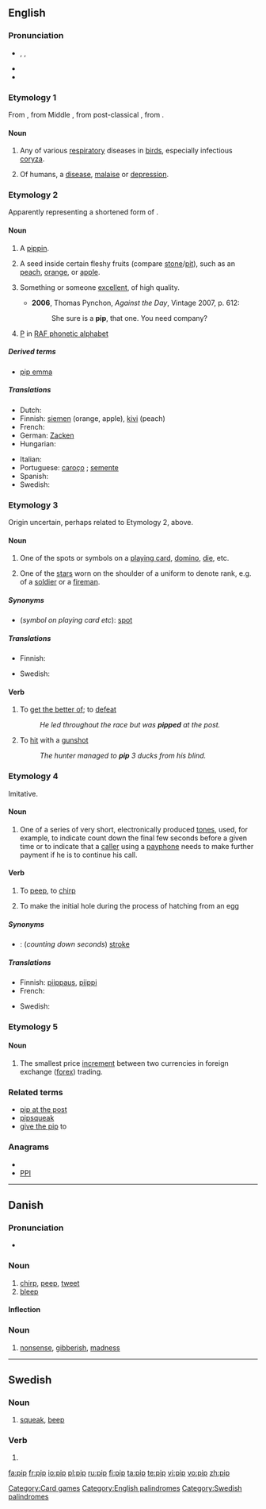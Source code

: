 {{wikipedia|pip}}
{{also|Pip|PIP}}
==English==

===Pronunciation===
* {{enPR|pĭp}}, {{IPA|/pɪp/}}, {{SAMPA|/pIp/}}
* {{audio|en-us-pip.ogg|Audio (US)}}
* {{rhymes|ɪp}}

===Etymology 1===
From {{etyl|enm}} {{term|pippe|lang=enm}}, from Middle {{etyl|nl}} {{term|pip|lang=nl}}, from post-classical {{etyl|la}} {{term|pipita|lang=la}}, from {{etyl|la}} {{term|pituita|pītuīta|lang=la}}.

====Noun====
{{en-noun}}

# Any of various [[respiratory]] diseases in [[birds]], especially infectious [[coryza]].
# {{jocular}} Of humans, a [[disease]], [[malaise]] or [[depression]].

===Etymology 2===
Apparently representing a shortened form of {{term|pippin}}.

====Noun====
{{en-noun}}

# {{obsolete}} A [[pippin]].
# A seed inside certain fleshy fruits (compare [[stone]]/[[pit]]), such as an [[peach]], [[orange]], or [[apple]].
# {{context|US|colloquial}} Something or someone [[excellent]], of high quality.
#* '''2006''', Thomas Pynchon, ''Against the Day'', Vintage 2007, p. 612:
#*: She sure is a '''pip''', that one.  You need company?
# {{British|dated|WW I|signalese}} [[P]] in [[w:RAF phonetic alphabet|RAF phonetic alphabet]]

=====Derived terms=====
* [[pip emma]]

=====Translations=====
{{trans-top|seed}}
* Dutch: {{t+|nl|pit|m}}
* Finnish: [[siemen]] (orange, apple), [[kivi]] (peach)
* French: {{t+|fr|pépin|m}}
* German: [[Zacken]] {{m}}
* Hungarian: {{t|hu|mag}}
{{trans-mid}}
* Italian: {{t+|it|seme|m}}
* Portuguese: [[caroço]] {{m}}; [[semente]] {{f}}
* Spanish: {{t+|es|pipa|f}}
* Swedish: {{t+|sv|kärna|c}}
{{trans-bottom}}

===Etymology 3===
Origin uncertain, perhaps related to Etymology 2, above.

====Noun====
{{en-noun}}

# One of the spots or symbols on a [[playing card]], [[domino]], [[die]], etc.
# {{military|public service}} One of the [[stars]] worn on the shoulder of a uniform to denote rank, e.g. of a [[soldier]] or a [[fireman]].

=====Synonyms=====
* (''symbol on playing card etc''): [[spot]]

=====Translations=====
{{trans-top|dot, symbol on domino, die, etc.}}
* Finnish: {{t+|fi|piste}}
{{trans-mid}}
* Swedish: {{t+|sv|öga|n}}
{{trans-bottom}}

====Verb====
{{en-verb|pips|pipping|pipped}}

# To [[get the better of]]; to [[defeat]]
#: ''He led throughout the race but was '''pipped''' at the post.''
# To [[hit]] with a  [[gunshot]]
#: ''The hunter managed to '''pip''' 3 ducks from his blind.''

===Etymology 4===
Imitative.

====Noun====
{{en-noun}}

# One of a series of very short, electronically produced [[tone]]s, used, for example, to indicate count down the final few seconds before a given time or to indicate that a [[caller]] using a [[payphone]] needs to make further payment if he is to continue his call.

====Verb====
{{en-verb|pips|pipping|pipped}}

# To [[peep]], to [[chirp]]
# {{context|avian biology}} To make the initial hole during the process of hatching from an egg

=====Synonyms=====
* {{context|electronic sound}}: (''counting down seconds'') [[stroke]]

=====Translations=====
{{trans-top|short electronically produced tone}}
* Finnish: [[piippaus]], [[piippi]]
* French: {{t+|fr|top|m}}
{{trans-mid}}
* Swedish: {{t-|sv|pip|n}}
{{trans-bottom}}

===Etymology 5===
{{abbreviation of|[[percentage]] in [[point]]}}

====Noun====
{{en-noun}}

# {{context|finance|currency trading}} The smallest price [[increment]] between two currencies in foreign exchange ([[forex]]) trading.

===Related terms===
* [[pip at the post]]
* [[pipsqueak]]
* [[give the pip]] to

===Anagrams===
* {{alphagram|ipp}}
* [[PPI#English|PPI]]

[[Category:Card games]]
[[Category:English palindromes]]

----

==Danish==

===Pronunciation===
* {{IPA|/pip/|[pʰib̥]|lang=da}}

===Noun===
{{da-noun|stem=pipp|et}}

# [[chirp]], [[peep]], [[tweet]]
# [[bleep]]

====Inflection====
{{da-noun-infl|stem=pipp|et}}

===Noun===
{{infl|da|noun|g=n}}

# [[nonsense]], [[gibberish]], [[madness]]

----

==Swedish==

===Noun===
{{infl|sv|noun|n}}
{{sv-noun-n-zero}}

# [[squeak]], [[beep]]

===Verb===
{{infl|sv|verb form}}

# {{form of|imperative of|pipa#Swedish|pipa}}

[[Category:Swedish palindromes]]

[[fa:pip]]
[[fr:pip]]
[[io:pip]]
[[pl:pip]]
[[ru:pip]]
[[fi:pip]]
[[ta:pip]]
[[te:pip]]
[[vi:pip]]
[[vo:pip]]
[[zh:pip]]